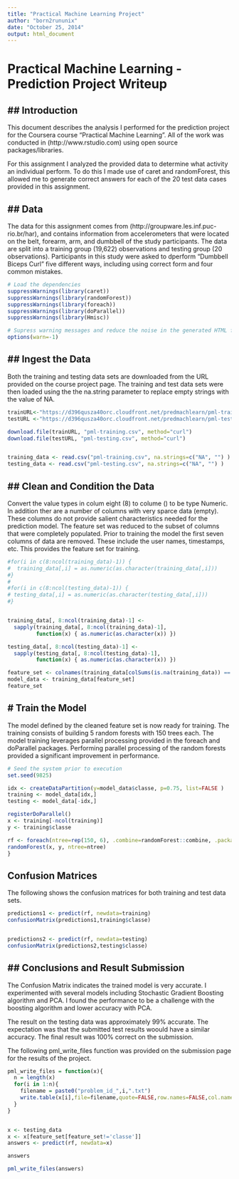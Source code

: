 ```yaml
---
title: "Practical Machine Learning Project"
author: "born2rununix"
date: "October 25, 2014"
output: html_document
---
```


Practical Machine Learning - Prediction Project Writeup
==========================================================

## Introduction
--------------------------------
This document describes the analysis I performed for the prediction project for the Coursera course "Practical Machine Learning". All of the work was conducted in (http://www.rstudio.com) using open source packages/libraries.

For this assignment I analyzed the provided data to determine what activity an individual perform.
To do this I made use of caret and randomForest, this allowed me to generate correct answers for each of the 20 test data cases provided in this assignment.

## Data
--------------------------------
The data for this assignment comes from (http://groupware.les.inf.puc-rio.br/har), and contains information from accelerometers that were located on the belt, forearm, arm, and dumbbell of the study participants. The data are split into a training group (19,622) observations and testing group (20 observations).  Participants in this study were asked to dperform "Dumbbell Biceps Curl" five different ways, including using correct form and four common mistakes. 

```r
# Load the dependencies
suppressWarnings(library(caret))
suppressWarnings(library(randomForest))
suppressWarnings(library(foreach))
suppressWarnings(library(doParallel))
suppressWarnings(library(Hmisc))

# Supress warning messages and reduce the noise in the generated HTML for the writeup
options(warn=-1)

```

## Ingest the Data
--------------------------------

Both the training and testing data sets are downloaded from the URL provided on the course project page. The training and test data sets were then loaded using the the na.string parameter to replace empty strings with the value of NA.

```r

trainURL<-"https://d396qusza40orc.cloudfront.net/predmachlearn/pml-training.csv"
testURL <-"https://d396qusza40orc.cloudfront.net/predmachlearn/pml-testing.csv"

download.file(trainURL, "pml-training.csv", method="curl")
download.file(testURL, "pml-testing.csv", method="curl")


training_data <- read.csv("pml-training.csv", na.strings=c("NA", "") )
testing_data <- read.csv("pml-testing.csv", na.strings=c("NA", "") )
```

## Clean and Condition the Data
--------------------------------
Convert the value types in colum eight (8) to colume () to be type Numeric. In addition ther are a number of columns with very sparce data (empty). These columns do not provide salient characteristics needed for the prediction model. The feature set was reduced to the subset of columns that were completely populated. Prior to training the model the first seven columns of data are removed. These include the user names, timestamps, etc. This provides the feature set for training. 

```r
#for(i in c(8:ncol(training_data)-1)) {
#  training_data[,i] = as.numeric(as.character(training_data[,i]))
#}
#
#for(i in c(8:ncol(testing_data)-1)) {
# testing_data[,i] = as.numeric(as.character(testing_data[,i]))
#}


training_data[, 8:ncol(training_data)-1] <- 
  sapply(training_data[, 8:ncol(training_data)-1], 
         function(x) { as.numeric(as.character(x)) })

testing_data[, 8:ncol(testing_data)-1] <- 
  sapply(testing_data[, 8:ncol(testing_data)-1], 
         function(x) { as.numeric(as.character(x)) })

feature_set <- colnames(training_data[colSums(is.na(training_data)) == 0])[-(1:7)]
model_data <- training_data[feature_set]
feature_set
```

# Train the Model
--------------------------------
The model defined by the cleaned feature set is now ready for training. The training consists of building 5 random forests with 150 trees each. The model training leverages parallel processing provided in the foreach and doParallel packages. Performing parallel processing of the random forests  provided a significant improvement in performance.

```r
# Seed the system prior to execution
set.seed(9825)

idx <- createDataPartition(y=model_data$classe, p=0.75, list=FALSE )
training <- model_data[idx,]
testing <- model_data[-idx,]

registerDoParallel()
x <- training[-ncol(training)]
y <- training$classe

rf <- foreach(ntree=rep(150, 6), .combine=randomForest::combine, .packages='randomForest') %dopar% {
randomForest(x, y, ntree=ntree) 
}
```


## Confusion Matrices
The following shows the confusion matrices for both training and test data sets.
```r
predictions1 <- predict(rf, newdata=training)
confusionMatrix(predictions1,training$classe)


predictions2 <- predict(rf, newdata=testing)
confusionMatrix(predictions2,testing$classe)
```

## Conclusions and Result Submission
--------------------------------

The Confusion Matrix indicates the trained model is very accurate. I experimented with several models including Stochastic Gradient Boosting algorithm and PCA. I found the performance to be a challenge with the boosting algorithm and lower accuracy with PCA. 

The result on the testing data was approximately 99% accurate. The expectation was that the submitted test results woould have a similar accuracy. The final result was 100% correct on the submission.

The following pml_write_files function was provided on the submission page for the results of the project.


```r
pml_write_files = function(x){
  n = length(x)
  for(i in 1:n){
    filename = paste0("problem_id_",i,".txt")
    write.table(x[i],file=filename,quote=FALSE,row.names=FALSE,col.names=FALSE)
  }
}


x <- testing_data
x <- x[feature_set[feature_set!='classe']]
answers <- predict(rf, newdata=x)

answers

pml_write_files(answers)
```
